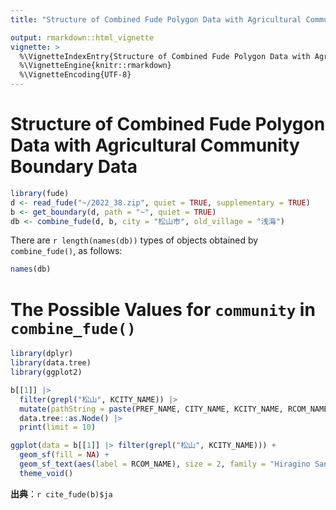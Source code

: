 ```yaml
---
title: "Structure of Combined Fude Polygon Data with Agricultural Community Boundary Data"

output: rmarkdown::html_vignette
vignette: >
  %\VignetteIndexEntry{Structure of Combined Fude Polygon Data with Agricultural Community Boundary Data}
  %\VignetteEngine{knitr::rmarkdown}
  %\VignetteEncoding{UTF-8}
---
```


# Structure of Combined Fude Polygon Data with Agricultural Community Boundary Data

```r
library(fude)
d <- read_fude("~/2022_38.zip", quiet = TRUE, supplementary = TRUE)
b <- get_boundary(d, path = "~", quiet = TRUE)
db <- combine_fude(d, b, city = "松山市", old_village = "浅海")
```

There are `r length(names(db))` types of objects obtained by `combine_fude()`, as follows:
```r
names(db)
```


# The Possible Values for `community` in `combine_fude()`

```r
library(dplyr)
library(data.tree)
library(ggplot2)

b[[1]] |>
  filter(grepl("松山", KCITY_NAME)) |>
  mutate(pathString = paste(PREF_NAME, CITY_NAME, KCITY_NAME, RCOM_NAME, sep = "/")) |>
  data.tree::as.Node() |>
  print(limit = 10)

ggplot(data = b[[1]] |> filter(grepl("松山", KCITY_NAME))) + 
  geom_sf(fill = NA) +
  geom_sf_text(aes(label = RCOM_NAME), size = 2, family = "Hiragino Sans") +
  theme_void()
```

**出典**：`r cite_fude(b)$ja`
